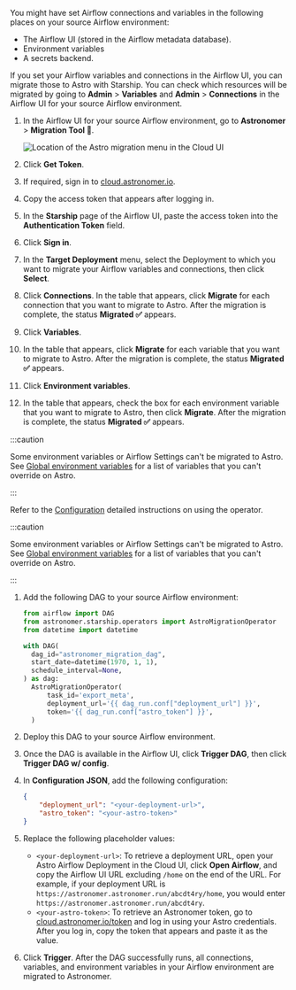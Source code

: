 
You might have set Airflow connections and variables in the following places on your source Airflow environment:

- The Airflow UI (stored in the Airflow metadata database).
- Environment variables
- A secrets backend.

If you set your Airflow variables and connections in the Airflow UI, you can migrate those to Astro with Starship. You can check which resources will be migrated by going to **Admin** > **Variables** and **Admin** > **Connections** in the Airflow UI for your source Airflow environment.

<Tabs>
<TabItem value="plugin" label="Starship Plugin" default>

1. In the Airflow UI for your source Airflow environment, go to **Astronomer** > **Migration Tool 🚀**.

    ![Location of the Astro migration menu in the Cloud UI](/img/docs/migration-menu.png)

2. Click **Get Token**.
3. If required, sign in to [cloud.astronomer.io](https://cloud.astronomer.io).
4. Copy the access token that appears after logging in. 
5. In the **Starship** page of the Airflow UI, paste the access token into the **Authentication Token** field.
6. Click **Sign in**.
7. In the **Target Deployment** menu, select the Deployment to which you want to migrate your Airflow variables and connections, then click **Select**.
8. Click **Connections**. In the table that appears, click **Migrate** for each connection that you want to migrate to Astro. After the migration is complete, the status **Migrated ✅** appears.
9. Click **Variables**.
10. In the table that appears, click **Migrate** for each variable that you want to migrate to Astro. After the migration is complete, the status **Migrated ✅** appears.
11. Click **Environment variables**.
12. In the table that appears, check the box for each environment variable that you want to migrate to Astro, then click **Migrate**. After the migration is complete, the status **Migrated ✅** appears.

  :::caution

  Some environment variables or Airflow Settings can't be migrated to Astro. See [Global environment variables](https://docs.astronomer.io/astro/platform-variables) for a list of variables that you can't override on Astro.

  :::

</TabItem>
<TabItem value="operator" label="Starship Operator">

Refer to the [Configuration](https://github.com/astronomer/starship/tree/master/astronomer-starship-provider#configuration) detailed instructions on using the operator.

:::caution

Some environment variables or Airflow Settings can't be migrated to Astro. See [Global environment variables](https://docs.astronomer.io/astro/platform-variables) for a list of variables that you can't override on Astro.

:::

1. Add the following DAG to your source Airflow environment:

    ```python
    from airflow import DAG
    from astronomer.starship.operators import AstroMigrationOperator
    from datetime import datetime

    with DAG(
      dag_id="astronomer_migration_dag",
      start_date=datetime(1970, 1, 1),
      schedule_interval=None,
    ) as dag:
      AstroMigrationOperator(
          task_id='export_meta',
          deployment_url='{{ dag_run.conf["deployment_url"] }}',
          token='{{ dag_run.conf["astro_token"] }}',
      )
    ```
2. Deploy this DAG to your source Airflow environment.
3. Once the DAG is available in the Airflow UI, click **Trigger DAG**, then click **Trigger DAG w/ config**. 
4. In **Configuration JSON**, add the following configuration:

    ```json
    {
        "deployment_url": "<your-deployment-url>",
        "astro_token": "<your-astro-token>"
    }
    ```

5. Replace the following placeholder values:

    - `<your-deployment-url>`: To retrieve a deployment URL, open your Astro Airflow Deployment in the Cloud UI, click **Open Airflow**, and copy the Airflow UI URL excluding `/home` on the end of the URL. For example, if your deployment URL is `https://astronomer.astronomer.run/abcdt4ry/home`, you would enter `https://astronomer.astronomer.run/abcdt4ry`.
    - `<your-astro-token>`: To retrieve an Astronomer token, go to [cloud.astronomer.io/token](https://cloud.astronomer.io/token) and log in using your Astro credentials. After you log in, copy the token that appears and paste it as the value.

6. Click **Trigger**. After the DAG successfully runs, all connections, variables, and environment variables in your Airflow environment are migrated to Astronomer.

</TabItem>
</Tabs>